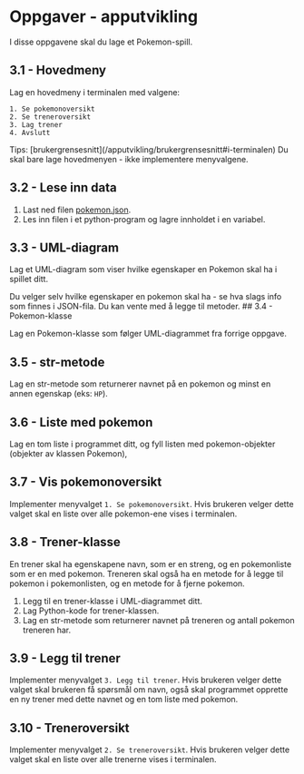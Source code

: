 
# Oppgaver - apputvikling

I disse oppgavene skal du lage et Pokemon-spill.

## 3.1 - Hovedmeny

Lag en hovedmeny i terminalen med valgene:

```
1. Se pokemonoversikt
2. Se treneroversikt
3. Lag trener
4. Avslutt
```
<Callout>
    Tips: [brukergrensesnitt](/apputvikling/brukergrensesnitt#i-terminalen)
</Callout>
 
<Callout type="warning" emoji="⚠️">
    Du skal bare lage hovedmenyen - ikke implementere menyvalgene.
</Callout>

## 3.2 - Lese inn data

1. Last ned filen [pokemon.json](https://raw.githubusercontent.com/thorcc/IT2-nettbok/main/pages/apputvikling/vedlegg/pokemon.json).
2. Les inn filen i et python-program og lagre innholdet i en variabel.

## 3.3 - UML-diagram

Lag et UML-diagram som viser hvilke egenskaper en Pokemon skal ha i spillet ditt.

<Callout>
    Du velger selv hvilke egenskaper en pokemon skal ha - se hva slags info som finnes i JSON-fila.
</Callout>
<Callout type="info">
Du kan vente med å legge til metoder.
</Callout>
## 3.4 - Pokemon-klasse

Lag en Pokemon-klasse som følger UML-diagrammet fra forrige oppgave.

## 3.5 - str-metode

Lag en str-metode som returnerer navnet på en pokemon og minst en annen egenskap (eks: `HP`).

## 3.6 - Liste med pokemon

Lag en tom liste i programmet ditt, og fyll listen med pokemon-objekter (objekter av klassen Pokemon),

## 3.7 - Vis pokemonoversikt

Implementer menyvalget `1. Se pokemonoversikt`.
Hvis brukeren velger dette valget skal en liste over alle pokemon-ene vises i terminalen.

## 3.8 - Trener-klasse

En trener skal ha egenskapene navn, som er en streng, og en pokemonliste som er en med pokemon.
Treneren skal også ha en metode for å legge til pokemon i pokemonlisten, og en metode for å fjerne pokemon.

1. Legg til en trener-klasse i UML-diagrammet ditt.
2. Lag Python-kode for trener-klassen.
3. Lag en str-metode som returnerer navnet på treneren og antall pokemon treneren har.

## 3.9 - Legg til trener

Implementer menyvalget `3. Legg til trener`.
Hvis brukeren velger dette valget skal brukeren få spørsmål om navn, også skal programmet opprette en ny trener med dette navnet og en tom liste med pokemon.

## 3.10 - Treneroversikt

Implementer menyvalget `2. Se treneroversikt`.
Hvis brukeren velger dette valget skal en liste over alle trenerne vises i terminalen.

